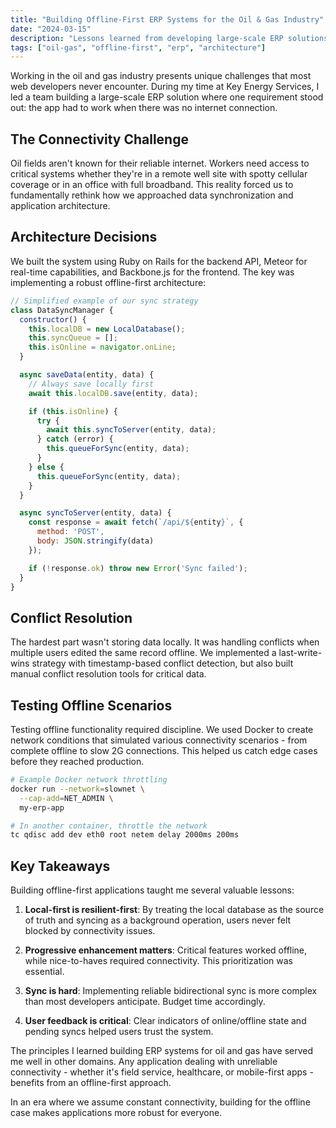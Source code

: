 ```yaml
---
title: "Building Offline-First ERP Systems for the Oil & Gas Industry"
date: "2024-03-15"
description: "Lessons learned from developing large-scale ERP solutions for oil and gas companies where connectivity is unreliable"
tags: ["oil-gas", "offline-first", "erp", "architecture"]
---
```


Working in the oil and gas industry presents unique challenges that most web developers never encounter. During my time at Key Energy Services, I led a team building a large-scale ERP solution where one requirement stood out: the app had to work when there was no internet connection.

## The Connectivity Challenge

Oil fields aren't known for their reliable internet. Workers need access to critical systems whether they're in a remote well site with spotty cellular coverage or in an office with full broadband. This reality forced us to fundamentally rethink how we approached data synchronization and application architecture.

## Architecture Decisions

We built the system using Ruby on Rails for the backend API, Meteor for real-time capabilities, and Backbone.js for the frontend. The key was implementing a robust offline-first architecture:

```javascript
// Simplified example of our sync strategy
class DataSyncManager {
  constructor() {
    this.localDB = new LocalDatabase();
    this.syncQueue = [];
    this.isOnline = navigator.onLine;
  }

  async saveData(entity, data) {
    // Always save locally first
    await this.localDB.save(entity, data);

    if (this.isOnline) {
      try {
        await this.syncToServer(entity, data);
      } catch (error) {
        this.queueForSync(entity, data);
      }
    } else {
      this.queueForSync(entity, data);
    }
  }

  async syncToServer(entity, data) {
    const response = await fetch(`/api/${entity}`, {
      method: 'POST',
      body: JSON.stringify(data)
    });

    if (!response.ok) throw new Error('Sync failed');
  }
}
```

## Conflict Resolution

The hardest part wasn't storing data locally. It was handling conflicts when multiple users edited the same record offline. We implemented a last-write-wins strategy with timestamp-based conflict detection, but also built manual conflict resolution tools for critical data.

## Testing Offline Scenarios

Testing offline functionality required discipline. We used Docker to create network conditions that simulated various connectivity scenarios - from complete offline to slow 2G connections. This helped us catch edge cases before they reached production.

```bash
# Example Docker network throttling
docker run --network=slownet \
  --cap-add=NET_ADMIN \
  my-erp-app

# In another container, throttle the network
tc qdisc add dev eth0 root netem delay 2000ms 200ms
```

## Key Takeaways

Building offline-first applications taught me several valuable lessons:

1. **Local-first is resilient-first**: By treating the local database as the source of truth and syncing as a background operation, users never felt blocked by connectivity issues.

2. **Progressive enhancement matters**: Critical features worked offline, while nice-to-haves required connectivity. This prioritization was essential.

3. **Sync is hard**: Implementing reliable bidirectional sync is more complex than most developers anticipate. Budget time accordingly.

4. **User feedback is critical**: Clear indicators of online/offline state and pending syncs helped users trust the system.

The principles I learned building ERP systems for oil and gas have served me well in other domains. Any application dealing with unreliable connectivity - whether it's field service, healthcare, or mobile-first apps - benefits from an offline-first approach.

In an era where we assume constant connectivity, building for the offline case makes applications more robust for everyone.
